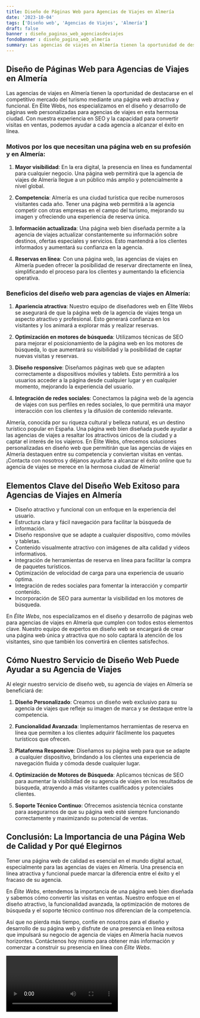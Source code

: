 ```yaml
---
title: Diseño de Páginas Web para Agencias de Viajes en Almería
date: '2023-10-04'
tags: ['Diseño web', 'Agencias de Viajes', 'Almería']
draft: false
banner : diseño_paginas_web_agenciasdeviajes
fondoBanner : diseño_pagina_web_almería
summary: Las agencias de viajes en Almería tienen la oportunidad de destacarse en el competitivo mercado del turismo mediante una página web atractiva y funcional. En Élite Webs, nos especializamos en el diseño y desarrollo de páginas web personalizadas para agencias de viajes en esta hermosa ciudad. Con nuestra experiencia en SEO y la capacidad para convertir visitas en ventas, podemos ayudar a cada agencia a alcanzar el éxito en línea.
---
```


## Diseño de Páginas Web para Agencias de Viajes en Almería

Las agencias de viajes en Almería tienen la oportunidad de destacarse en el competitivo mercado del turismo mediante una página web atractiva y funcional. En Élite Webs, nos especializamos en el diseño y desarrollo de páginas web personalizadas para agencias de viajes en esta hermosa ciudad. Con nuestra experiencia en SEO y la capacidad para convertir visitas en ventas, podemos ayudar a cada agencia a alcanzar el éxito en línea.

### Motivos por los que necesitan una página web en su profesión y en Almería:

1. **Mayor visibilidad**: En la era digital, la presencia en línea es fundamental para cualquier negocio. Una página web permitirá que la agencia de viajes de Almería llegue a un público más amplio y potencialmente a nivel global.

2. **Competencia**: Almería es una ciudad turística que recibe numerosos visitantes cada año. Tener una página web permitirá a la agencia competir con otras empresas en el campo del turismo, mejorando su imagen y ofreciendo una experiencia de reserva única.

3. **Información actualizada**: Una página web bien diseñada permite a la agencia de viajes actualizar constantemente su información sobre destinos, ofertas especiales y servicios. Esto mantendrá a los clientes informados y aumentará su confianza en la agencia.

4. **Reservas en línea**: Con una página web, las agencias de viajes en Almería pueden ofrecer la posibilidad de reservar directamente en línea, simplificando el proceso para los clientes y aumentando la eficiencia operativa.

### Beneficios del diseño web para agencias de viajes en Almería:

1. **Apariencia atractiva**: Nuestro equipo de diseñadores web en Élite Webs se asegurará de que la página web de la agencia de viajes tenga un aspecto atractivo y profesional. Esto generará confianza en los visitantes y los animará a explorar más y realizar reservas.

2. **Optimización en motores de búsqueda**: Utilizamos técnicas de SEO para mejorar el posicionamiento de la página web en los motores de búsqueda, lo que aumentará su visibilidad y la posibilidad de captar nuevas visitas y reservas.

3. **Diseño responsive**: Diseñamos páginas web que se adapten correctamente a dispositivos móviles y tablets. Esto permitirá a los usuarios acceder a la página desde cualquier lugar y en cualquier momento, mejorando la experiencia del usuario.

4. **Integración de redes sociales**: Conectamos la página web de la agencia de viajes con sus perfiles en redes sociales, lo que permitirá una mayor interacción con los clientes y la difusión de contenido relevante.

Almería, conocida por su riqueza cultural y belleza natural, es un destino turístico popular en España. Una página web bien diseñada puede ayudar a las agencias de viajes a resaltar los atractivos únicos de la ciudad y a captar el interés de los viajeros. En Élite Webs, ofrecemos soluciones personalizadas en diseño web que permitirán que las agencias de viajes en Almería destaquen entre su competencia y conviertan visitas en ventas. ¡Contacta con nosotros y déjanos ayudarte a alcanzar el éxito online que tu agencia de viajes se merece en la hermosa ciudad de Almería!

<GifSeo />

<Cta />

## Elementos Clave del Diseño Web Exitoso para Agencias de Viajes en Almería

- Diseño atractivo y funcional con un enfoque en la experiencia del usuario.
- Estructura clara y fácil navegación para facilitar la búsqueda de información.
- Diseño responsive que se adapte a cualquier dispositivo, como móviles y tabletas.
- Contenido visualmente atractivo con imágenes de alta calidad y videos informativos.
- Integración de herramientas de reserva en línea para facilitar la compra de paquetes turísticos.
- Optimización de velocidad de carga para una experiencia de usuario óptima.
- Integración de redes sociales para fomentar la interacción y compartir contenido.
- Incorporación de SEO para aumentar la visibilidad en los motores de búsqueda.

En *Élite Webs*, nos especializamos en el diseño y desarrollo de páginas web para agencias de viajes en Almería que cumplen con todos estos elementos clave. Nuestro equipo de expertos en diseño web se encargará de crear una página web única y atractiva que no solo captará la atención de los visitantes, sino que también los convertirá en clientes satisfechos.

## Cómo Nuestro Servicio de Diseño Web Puede Ayudar a su Agencia de Viajes

Al elegir nuestro servicio de diseño web, su agencia de viajes en Almería se beneficiará de:

1. **Diseño Personalizado**: Creamos un diseño web exclusivo para su agencia de viajes que refleje su imagen de marca y se destaque entre la competencia.

2. **Funcionalidad Avanzada**: Implementamos herramientas de reserva en línea que permiten a los clientes adquirir fácilmente los paquetes turísticos que ofrecen.

3. **Plataforma Responsive**: Diseñamos su página web para que se adapte a cualquier dispositivo, brindando a los clientes una experiencia de navegación fluida y cómoda desde cualquier lugar.

4. **Optimización de Motores de Búsqueda**: Aplicamos técnicas de SEO para aumentar la visibilidad de su agencia de viajes en los resultados de búsqueda, atrayendo a más visitantes cualificados y potenciales clientes.

5. **Soporte Técnico Continuo**: Ofrecemos asistencia técnica constante para asegurarnos de que su página web esté siempre funcionando correctamente y maximizando su potencial de ventas.

## Conclusión: La Importancia de una Página Web de Calidad y Por qué Elegirnos

Tener una página web de calidad es esencial en el mundo digital actual, especialmente para las agencias de viajes en Almería. Una presencia en línea atractiva y funcional puede marcar la diferencia entre el éxito y el fracaso de su agencia.

En *Élite Webs*, entendemos la importancia de una página web bien diseñada y sabemos cómo convertir las visitas en ventas. Nuestro enfoque en el diseño atractivo, la funcionalidad avanzada, la optimización de motores de búsqueda y el soporte técnico continuo nos diferencian de la competencia.

Así que no pierda más tiempo, confíe en nosotros para el diseño y desarrollo de su página web y disfrute de una presencia en línea exitosa que impulsará su negocio de agencia de viajes en Almería hacia nuevos horizontes. Contáctenos hoy mismo para obtener más información y comenzar a construir su presencia en línea con *Élite Webs*.

<Video />

<CtaBot job='Agencias de Viajes' city='Almería'/>

<Gmaps query='Almería+españa+maps' />